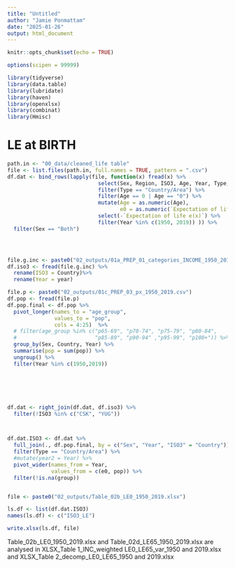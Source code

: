---
title: "Untitled"
author: "Jamie Ponmattam"
date: "2025-01-26"
output: html_document
---

```{r setup, include=FALSE}
knitr::opts_chunk$set(echo = TRUE)

options(scipen = 99999)

library(tidyverse)
library(data.table)
library(lubridate)
library(haven)
library(openxlsx)
library(combinat)
library(Hmisc)
```



# LE at BIRTH
```{r}
path.in <- "00_data/cleaned_life table"
file <- list.files(path.in, full.names = TRUE, pattern = ".csv")
df.dat <- bind_rows(lapply(file, function(x) fread(x) %>% 
                             select(Sex, Region, ISO3, Age, Year, Type, `Expectation of life e(x)`)  %>%
                             filter(Type == "Country/Area") %>%
                             filter(Age == 0 | Age == "0") %>%
                             mutate(Age = as.numeric(Age),
                                    e0 = as.numeric(`Expectation of life e(x)`)) %>%
                             select(-`Expectation of life e(x)`) %>%
                             filter(Year %in% c(1950, 2019)) )) %>%
  filter(Sex == "Both") 




file.g.inc <- paste0("02_outputs/01a_PREP_01_categories_INCOME_1950_2019.csv")
df.iso3 <- fread(file.g.inc) %>%
  rename(ISO3 = Country)%>%
  rename(Year = year)

file.p <- paste0("02_outputs/01c_PREP_03_px_1950_2019.csv")
df.pop <- fread(file.p)
df.pop.final <- df.pop %>%
  pivot_longer(names_to = "age_group",
               values_to = "pop",  
               cols = 4:25)  %>%
  # filter(age_group %in% c("p65-69", "p70-74", "p75-79", "p80-84",
  #                         "p85-89", "p90-94" ,"p95-99", "p100+")) %>%
  group_by(Sex, Country, Year) %>% 
  summarise(pop = sum(pop)) %>%
  ungroup() %>%
  filter(Year %in% c(1950,2019))






df.dat <- right_join(df.dat, df.iso3) %>%
  filter(!ISO3 %in% c("CSK", "YUG"))



df.dat.ISO3 <- df.dat %>%
  full_join(., df.pop.final, by = c("Sex", "Year", "ISO3" = "Country")) %>%
  filter(Type == "Country/Area") %>%
  #mutate(year2 = Year) %>%
  pivot_wider(names_from = Year,
              values_from = c(e0, pop)) %>%
  filter(!is.na(group))



```


```{r}
file <- paste0("02_outputs/Table_02b_LE0_1950_2019.xlsx")

ls.df <- list(df.dat.ISO3)
names(ls.df) <- c("ISO3_LE")

write.xlsx(ls.df, file)
```

Table_02b_LE0_1950_2019.xlsx  and Table_02d_LE65_1950_2019.xlsx are analysed in 
XLSX_Table 1_INC_weighted LE0_LE65_var_1950 and 2019.xlsx and XLSX_Table 2_decomp_LE0_LE65_1950 and 2019.xlsx
